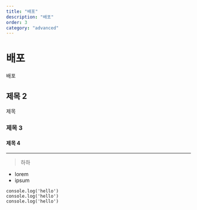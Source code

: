```yaml
---
title: "배포"
description: "배포"
order: 3
category: "advanced"
---
```

# 배포
배포

## 제목 2
제목

### 제목 3

#### 제목 4

---

> 하하

- lorem
- ipsum

```
console.log('hello')
console.log('hello')
console.log('hello')
```